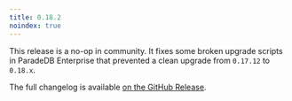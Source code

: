 ```yaml
---
title: 0.18.2
noindex: true
---
```


This release is a no-op in community. It fixes some broken upgrade scripts in ParadeDB Enterprise that prevented a clean upgrade from `0.17.12` to `0.18.x`.

The full changelog is available [on the GitHub Release](https://github.com/paradedb/paradedb/releases/tag/v0.18.2).
